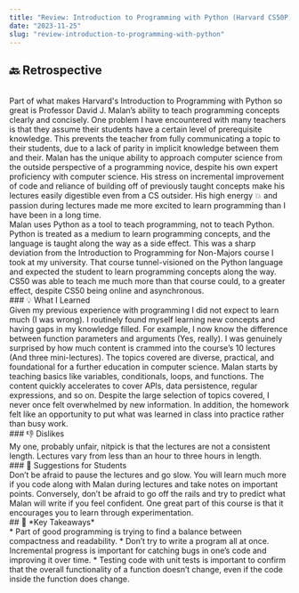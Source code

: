 ```yaml
---
title: "Review: Introduction to Programming with Python (Harvard CS50P)"
date: "2023-11-25"
slug: "review-introduction-to-programming-with-python"
---
```


## 🔙 Retrospective
<br />
Part of what makes Harvard's Introduction to Programming with Python so great is Professor David J. Malan’s ability to teach programming concepts clearly and concisely. One problem I have encountered with many teachers is that they assume their students have a certain level of prerequisite knowledge. This prevents the teacher from fully communicating a topic to their students, due to a lack of parity in implicit knowledge between them and their. Malan has the unique ability to approach computer science from the outside perspective of a programming novice, despite his own expert proficiency with computer science. His stress on incremental improvement of code and reliance of building off of previously taught concepts make his lectures easily digestible even from a CS outsider. His high energy 💥 and passion during lectures made me more excited to learn programming than I have been in a long time.
<br />
Malan uses Python as a tool to teach programming, not to teach Python. Python is treated as a medium to learn programming concepts, and the language is taught along the way as a side effect. This was a sharp deviation from the Introduction to Programming for Non-Majors course I took at my university. That course tunnel-visioned on the Python language and expected the student to learn programming concepts along the way. CS50 was able to teach me much more than that course could, to a greater effect, despite CS50 being online and asynchronous.
<br />
### 💡 What I Learned
<br />
Given my previous experience with programming I did not expect to learn much (I was wrong). I routinely found myself learning new concepts and having gaps in my knowledge filled. For example, I now know the difference between function parameters and arguments (Yes, really). I was genuinely surprised by how much content is crammed into the course’s 10 lectures (And three mini-lectures). The topics covered are diverse, practical, and foundational for a further education in computer science. Malan starts by teaching basics like variables, conditionals, loops, and functions. The content quickly accelerates to cover APIs, data persistence, regular expressions, and so on. Despite the large selection of topics covered, I never once felt overwhelmed by new information. In addition, the homework felt like an opportunity to put what was learned in class into practice rather than busy work.
<br />
### 👎 Dislikes
<br />
My one, probably unfair, nitpick is that the lectures are not a consistent length. Lectures vary from less than an hour to three hours in length.
<br />
### 🤔 Suggestions for Students
<br />
Don’t be afraid to pause the lectures and go slow. You will learn much more if you code along with Malan during lectures and take notes on important points. Conversely, don’t be afraid to go off the rails and try to predict what Malan will write if you feel confident. One great part of this course is that it encourages you to learn through experimentation.
<br />
## 🔑 *Key Takeaways*
<br />
* Part of good programming is trying to find a balance between compactness and readability.
* Don’t try to write a program all at once. Incremental progress is important for catching bugs in one’s code and improving it over time.
* Testing code with unit tests is important to confirm that the overall functionality of a function doesn’t change, even if the code inside the function does change.